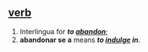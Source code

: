 == [[verb]] ==
# Interlingua for ''' '' to [[abandon]] '' '''; 
#''' abandonar se a ''' means ''' ''to [[indulge]] in'' '''.